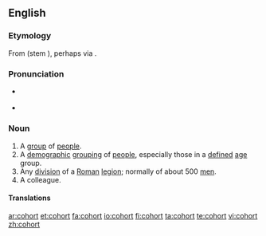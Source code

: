 ==English==
{{wikipedia}}

===Etymology===
From {{etyl|la}} {{term|cohors|lang=la}} (stem {{term|cohort-|lang=la}}), perhaps via {{etyl|fro}} {{term|cohorte|lang=fro}}.

===Pronunciation===
* {{IPA|/ˈkoʊ̯.hɔɹt/}} {{a|US}}
* {{IPA|/'kəʊ.hʊə(ɹ)t/}} {{a|UK}}

===Noun===
{{en-noun}}

# A [[group]] of [[people]].
# A [[demographic]] [[grouping]] of [[people]], especially those in a [[defined]] [[age]] group.
# Any [[division]] of a [[Roman]] [[legion]]; normally of about 500 [[men]].
# A colleague.

{{rfex}}

====Translations====
{{trans-top|group of people}}
{{trans-mid}}
{{trans-bottom}}

{{trans-top|demographic grouping of people}}
{{trans-mid}}
{{trans-bottom}}

{{trans-top|division of Roman legion}}
{{trans-mid}}
{{trans-bottom}}

[[ar:cohort]]
[[et:cohort]]
[[fa:cohort]]
[[io:cohort]]
[[fi:cohort]]
[[ta:cohort]]
[[te:cohort]]
[[vi:cohort]]
[[zh:cohort]]